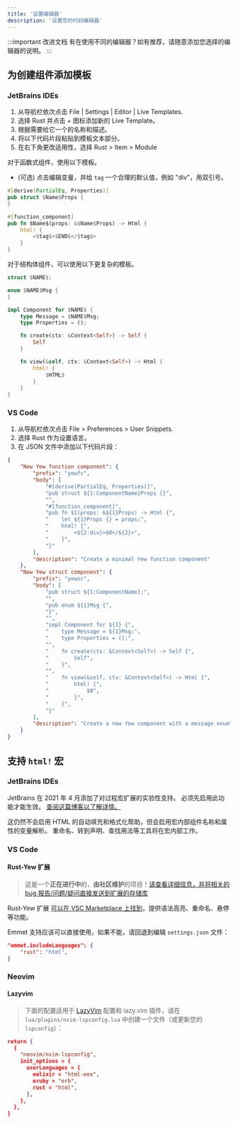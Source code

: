 ```yaml
---
title: '设置编辑器'
description: '设置您的代码编辑器'
---
```


:::important 改进文档
有在使用不同的编辑器？如有推荐，请随意添加您选择的编辑器的说明。
:::

## 为创建组件添加模板

### JetBrains IDEs

1. 从导航栏依次点击 File | Settings | Editor | Live Templates.
2. 选择 Rust 并点击 + 图标添加新的 Live Template。
3. 根据需要给它一个的名称和描述。
4. 将以下代码片段粘贴到模板文本部分。
5. 在右下角更改适用性，选择 Rust > Item > Module

对于函数式组件，使用以下模板。

-   (可选) 点击编辑变量，并给 `tag` 一个合理的默认值，例如 "div"，用双引号。

```rust ,ignore
#[derive(PartialEq, Properties)]
pub struct $Name$Props {
}

#[function_component]
pub fn $Name$(props: &$Name$Props) -> Html {
    html! {
        <$tag$>$END$</$tag$>
    }
}
```

对于结构体组件，可以使用以下更复杂的模板。

```rust ,ignore
struct $NAME$;

enum $NAME$Msg {
}

impl Component for $NAME$ {
    type Message = $NAME$Msg;
    type Properties = ();

    fn create(ctx: &Context<Self>) -> Self {
        Self
    }

    fn view(&self, ctx: &Context<Self>) -> Html {
        html! {
            $HTML$
        }
    }
}
```

### VS Code

1. 从导航栏依次点击 File > Preferences > User Snippets.
2. 选择 Rust 作为设置语言。
3. 在 JSON 文件中添加以下代码片段：

```json
{
    "New Yew function component": {
        "prefix": "yewfc",
        "body": [
            "#[derive(PartialEq, Properties)]",
            "pub struct ${1:ComponentName}Props {}",
            "",
            "#[function_component]",
            "pub fn $1(props: &${1}Props) -> Html {",
            "    let ${1}Props {} = props;",
            "    html! {",
            "        <${2:div}>$0</${2}>",
            "    }",
            "}"
        ],
        "description": "Create a minimal Yew function component"
    },
    "New Yew struct component": {
        "prefix": "yewsc",
        "body": [
            "pub struct ${1:ComponentName};",
            "",
            "pub enum ${1}Msg {",
            "}",
            "",
            "impl Component for ${1} {",
            "    type Message = ${1}Msg;",
            "    type Properties = ();",
            "",
            "    fn create(ctx: &Context<Self>) -> Self {",
            "        Self",
            "    }",
            "",
            "    fn view(&self, ctx: &Context<Self>) -> Html {",
            "        html! {",
            "            $0",
            "        }",
            "    }",
            "}"
        ],
        "description": "Create a new Yew component with a message enum"
    }
}
```

## 支持 `html!` 宏

### JetBrains IDEs

JetBrains 在 2021 年 4 月添加了对过程宏扩展的实验性支持。
必须先启用此功能才能生效。
[查阅这篇博客以了解详情。](https://blog.jetbrains.com/rust/2021/04/08/intellij-rust-updates-for-2021-1/#proc-macros)

这仍然不会启用 HTML 的自动填充和格式化帮助，但会启用宏内部组件名称和属性的变量解析。
重命名、转到声明、查找用法等工具将在宏内部工作。

### VS Code

#### Rust-Yew 扩展

> 这是一个**正在进行中**的，**由社区维护**的项目！[请查看详细信息，并将相关的 bug 报告/问题/疑问直接发送到扩展的存储库](https://github.com/TechTheAwesome/code-yew-server)

Rust-Yew 扩展 [可以在 VSC Marketplace 上找到](https://marketplace.visualstudio.com/items?itemName=TechTheAwesome.rust-yew)，提供语法高亮、重命名、悬停等功能。

Emmet 支持应该可以直接使用，如果不能，请回退到编辑 `settings.json` 文件：

```json
"emmet.includeLanguages": {
    "rust": "html",
}
```

### Neovim

#### Lazyvim

> 下面的配置适用于 [LazyVim](https://www.lazyvim.org) 配置和 lazy.vim 插件，请在 `lua/plugins/nvim-lspconfig.lua` 中创建一个文件（或更新您的 `lspconfig`）：

```json
return {
  {
    "neovim/nvim-lspconfig",
    init_options = {
      userLanguages = {
        eelixir = "html-eex",
        eruby = "erb",
        rust = "html",
      },
    },
  },
}
```
